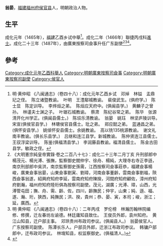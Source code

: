 '''翁晏'''，[[福建|福建]][[福州府|福州府]][[侯官县|侯官县]]人，明朝政治人物。

==生平==
成化元年（1465年），[[福建|福建]]乙酉乡试中舉<ref>明·黄仲昭 《八闽通志》（卷四十八）：成化元年乙酉乡试　邓焯　林镒　孟鼎玘之侄。　陈立诸暨教谕。　叶明　王澧鄅城教谕。　裴俊武生。(俱府学。)　陈士显　陈定训导。　李烨烜之弟。　陈烜应天府中。(俱闽县学。)　黄麟子之曾孙。　林谨夫士渊之子。　叶琚石城教谕。　蔡肃　陈纪谷常之弟。　陈华　张源清开化州学正。(俱闽县儒士。)　陈埙乐清教谕。　翁晏　姚珏　林坚庐陵训导。　宋宣(俱侯官县学。)　林瑭侯官县儒士。玭之弟。　郑应懿之弟。　蓝通昌之弟。(俱怀安县学。)　姚倬怀安县儒士。余姚教谕。　高以铣135桃源教谕。　谢文礼南丰教谕。(俱长乐县学。)　吕继和连江县学。新城教谕。　陈仲贤连江县儒士。　王驭浮梁训导。　陈鉴(俱福清县学。)　李润藤县教谕。福清县儒士。　陈金古田县学。敏政之侄。</ref>。成化二年（1466年）聯捷丙戌科[[進士|進士]]。成化二十三年（1487年），由廣東按察司僉事升任广东副使<ref>《大明憲宗純皇帝實錄·卷之二百八十七》：成化二十三年二月丁亥 升刑部郎中楊茂元、楊光溥、張撫，監察御史閻仲宇、徐舟、楊純，大理寺右寺正李遜，南京刑部郎中吳洪，南京監察御史孫需，江西按察司僉事莊恭，福建僉事楊峻，廣東僉事翁晏，山東僉事劉寅、劉璋，河南僉事董齡，雲南僉事劉福，陝西僉事翁遂，紹興府知府李延，雲南府知府陳揆，河間府知府顧佐，漳州府知府劉瀚，福州府知府陸珩俱為按察司副使。茂元，湖廣；光溥、璋，山西，光溥管屯田；撫、舟、需、齡、佐，四川，齡撫民；仲宇，山東；純、遜、福、遂、瀚、珩，狹西，純撫民；洪、揆，貴州；恭、晏、寅，本司；峻，浙江；延，廣西。</ref><ref>明·黄仲昭 《八闽通志》（卷四十八）：二年丙戌　罗伦榜　林瀚历翰林院编修、修撰，迁左春坊左谕德。林廷庸知县致仕。　王俊员外郎，袁州知府。　黄江山知县，迁户部主事。　邓珙贵州布政司参议。(俱闽县人。)　翁晏侯官人。广东按察司副使。　陈潭长乐人。户部员外郎，迁浙江布政司参议。　韩镛户部郎中，迁布政司参议。　林堉知县，权监察御史。(俱福清人。)</ref><ref>{{cite web|title=《福州府志（清·乾隆）》选举四|url=http://www.fzdqw.com/ShowText.asp?ToBook=1411&index=96&|publisher=福州地情网|accessdate=2014-05-04|deadurl=yes|archiveurl=https://web.archive.org/web/20140504191714/http://www.fzdqw.com/ShowText.asp?ToBook=1411&index=96&|archivedate=2014-05-04}}</ref>。

==參考==
{{reflist}}

{{成化二年丙戌科殿試金榜}}
{{DEFAULTSORT:Weng翁}}
[[Category:成化元年乙酉科舉人|Category:成化元年乙酉科舉人]]
[[Category:明朝廣東按察司僉事|Category:明朝廣東按察司僉事]]
[[Category:明朝廣東按察司副使|Category:明朝廣東按察司副使]]
[[Category:侯官人|Category:侯官人]]